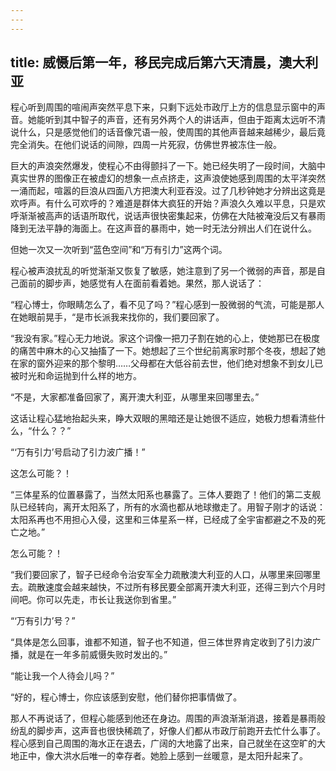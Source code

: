 ```yaml
---
---
---
```

title: 威慑后第一年，移民完成后第六天清晨，澳大利亚
---

程心听到周围的喧闹声突然平息下来，只剩下远处市政厅上方的信息显示窗中的声音。她能听到其中智子的声音，还有另外两个人的讲话声，但由于距离太远听不清说什么，只是感觉他们的话音像咒语一般，使周围的其他声音越来越稀少，最后竟完全消失。在他们说话的间隙，四周一片死寂，仿佛世界被冻住一般。

巨大的声浪突然爆发，使程心不由得颤抖了一下。她已经失明了一段时间，大脑中真实世界的图像正在被虚幻的想象一点点挤走，这声浪使她感到周围的太平洋突然一涌而起，喧嚣的巨浪从四面八方把澳大利亚吞没。过了几秒钟她才分辨出这竟是欢呼声。有什么可欢呼的？难道是群体大疯狂的开始？声浪久久难以平息，只是欢呼渐渐被高声的话语所取代，说话声很快密集起来，仿佛在大陆被淹没后又有暴雨降到无法平静的海面上。在这声音的暴雨中，她一时无法分辨出人们在说什么。

但她一次又一次听到“蓝色空间”和“万有引力”这两个词。

程心被声浪扰乱的听觉渐渐又恢复了敏感，她注意到了另一个微弱的声音，那是自己面前的脚步声，她感觉有人在面前看着她。果然，那人说话了：

“程心博士，你眼睛怎么了，看不见了吗？”程心感到一股微弱的气流，可能是那人在她眼前晃手，“是市长派我来找你的，我们要回家了。

“我没有家。”程心无力地说。家这个词像一把刀子割在她的心上，使她那已在极度的痛苦中麻木的心又抽搐了一下。她想起了三个世纪前离家时那个冬夜，想起了她在家的窗外迎来的那个黎明……父母都在大低谷前去世，他们绝对想象不到女儿已被时光和命运抛到什么样的地方。

“不是，大家都准备回家了，离开澳大利亚，从哪里来回哪里去。”

这话让程心猛地抬起头来，睁大双眼的黑暗还是让她很不适应，她极力想看清些什么，“什么？？”

“‘万有引力’号启动了引力波广播！”

这怎么可能？！

“三体星系的位置暴露了，当然太阳系也暴露了。三体人要跑了！他们的第二支舰队已经转向，离开太阳系了，所有的水滴也都从地球撤走了。用智子刚才的话说：太阳系再也不用担心入侵，这里和三体星系一样，已经成了全宇宙都避之不及的死亡之地。”

怎么可能？！

“我们要回家了，智子已经命令治安军全力疏散澳大利亚的人口，从哪里来回哪里去。疏散速度会越来越快，不过所有移民要全部离开澳大利亚，还得三到六个月时间吧。你可以先走，市长让我送你到省里。”

“‘万有引力’号？”

“具体是怎么回事，谁都不知道，智子也不知道，但三体世界肯定收到了引力波广播，就是在一年多前威慑失败时发出的。”

“能让我一个人待会儿吗？”

“好的，程心博士，你应该感到安慰，他们替你把事情做了。

那人不再说话了，但程心能感到他还在身边。周围的声浪渐渐消退，接着是暴雨般纷乱的脚步声，这声音也很快稀疏了，好像人们都从市政厅前跑开去忙什么事了。程心感到自己周围的海水正在退去，广阔的大地露了出来，自己就坐在这空旷的大地正中，像大洪水后唯一的幸存者。她脸上感到一丝暖意，是太阳升起来了。